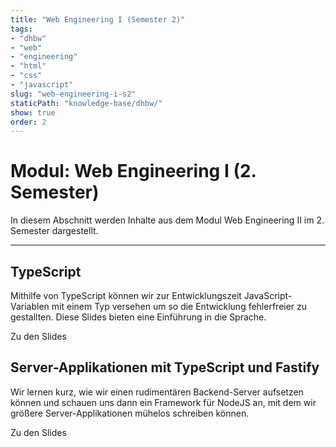 ```yaml
---
title: "Web Engineering I (Semester 2)"
tags: 
- "dhbw"
- "web"
- "engineering"
- "html"
- "css"
- "javascript"
slug: "web-engineering-i-s2"
staticPath: "knowledge-base/dhbw/"
show: true
order: 2
---
```


# Modul: Web Engineering I (2. Semester)

In diesem Abschnitt werden Inhalte aus dem Modul Web Engineering II im 2. Semester dargestellt.

---

## TypeScript

Mithilfe von TypeScript können wir zur Entwicklungszeit JavaScript-Variablen mit einem Typ versehen um so die Entwicklung fehlerfreier zu gestallten.
Diese Slides bieten eine Einführung in die Sprache.

<Card to="/slides/flexi-pool/01-typescript" color="blue">Zu den Slides</Card>
<Spacer />

## Server-Applikationen mit TypeScript und Fastify

Wir lernen kurz, wie wir einen rudimentären Backend-Server aufsetzen können und schauen uns dann ein Framework für NodeJS an, mit dem wir größere Server-Applikationen mühelos schreiben können.

<Card to="/slides/flexi-pool/02-backend-development" color="blue">Zu den Slides</Card>
<Spacer />